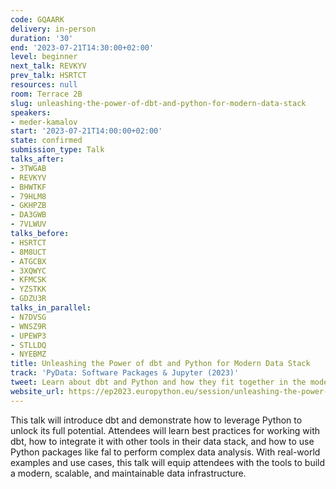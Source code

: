 ```yaml
---
code: GQAARK
delivery: in-person
duration: '30'
end: '2023-07-21T14:30:00+02:00'
level: beginner
next_talk: REVKYV
prev_talk: HSRTCT
resources: null
room: Terrace 2B
slug: unleashing-the-power-of-dbt-and-python-for-modern-data-stack
speakers:
- meder-kamalov
start: '2023-07-21T14:00:00+02:00'
state: confirmed
submission_type: Talk
talks_after:
- 3TWGAB
- REVKYV
- BHWTKF
- 79HLM8
- GKHPZB
- DA3GWB
- 7VLWUV
talks_before:
- HSRTCT
- 8M8UCT
- ATGCBX
- 3XQWYC
- KFMCSK
- YZSTKK
- GDZU3R
talks_in_parallel:
- N7DVSG
- WNSZ9R
- UPEWP3
- STLLDQ
- NYEBMZ
title: Unleashing the Power of dbt and Python for Modern Data Stack
track: 'PyData: Software Packages & Jupyter (2023)'
tweet: Learn about dbt and Python and how they fit together in the modern data stack.
website_url: https://ep2023.europython.eu/session/unleashing-the-power-of-dbt-and-python-for-modern-data-stack
---
```


This talk will introduce dbt and demonstrate how to leverage Python to unlock its full potential. Attendees will learn best practices for working with dbt, how to integrate it with other tools in their data stack, and how to use Python packages like fal to perform complex data analysis. With real-world examples and use cases, this talk will equip attendees with the tools to build a modern, scalable, and maintainable data infrastructure.
